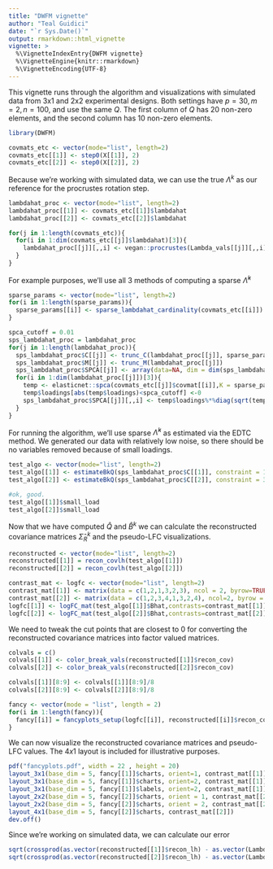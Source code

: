 ```yaml
---
title: "DWFM vignette"
author: "Teal Guidici"
date: "`r Sys.Date()`"
output: rmarkdown::html_vignette
vignette: >
  %\VignetteIndexEntry{DWFM vignette}
  %\VignetteEngine{knitr::rmarkdown}
  %\VignetteEncoding{UTF-8}
---
```


This vignette runs through the algorithm and visualizations with simulated data from 3x1 and 2x2 experimental designs.
Both settings have $p=30, m=2, n=100$, and use the same $Q$. The first column of $Q$ has $20$ non-zero elements, and the second column has $10$ non-zero elements. 

```r
library(DWFM)

covmats_etc <- vector(mode="list", length=2)
covmats_etc[[1]] <- step0(X[[1]], 2)
covmats_etc[[2]] <- step0(X[[2]], 2)

```
Because we're working with simulated data, we can use the true $\Lambda^k$ as our reference for the procrustes rotation step.
```r
lambdahat_proc <- vector(mode="list", length=2)
lambdahat_proc[[1]] <- covmats_etc[[1]]$lambdahat
lambdahat_proc[[2]] <- covmats_etc[[2]]$lambdahat

for(j in 1:length(covmats_etc)){
  for(i in 1:dim(covmats_etc[[j]]$lambdahat)[3]){
    lambdahat_proc[[j]][,,i] <- vegan::procrustes(Lambda_vals[[j]][,,i], covmats_etc[[j]]$lambdahat[,,i], scale=FALSE, symmetric=FALSE)$Yrot
  }
}
```
For example purposes, we'll use all 3 methods of computing a sparse $\widehat{\Lambda}^k$  
```r
sparse_params <- vector(mode="list", length=2)
for(i in 1:length(sparse_params)){
  sparse_params[[i]] <- sparse_lambdahat_cardinality(covmats_etc[[i]])
}

spca_cutoff = 0.01
sps_lambdahat_proc = lambdahat_proc
for(j in 1:length(lambdahat_proc)){
  sps_lambdahat_proc$C[[j]] <- trunc_C(lambdahat_proc[[j]], sparse_params[[j]]$col_card)
  sps_lambdahat_proc$M[[j]] <- trunc_M(lambdahat_proc[[j]])
  sps_lambdahat_proc$SPCA[[j]] <- array(data=NA, dim = dim(sps_lambdahat_proc$C[[j]]))
  for(i in 1:dim(lambdahat_proc[[j]])[3]){
    temp <- elasticnet::spca(covmats_etc[[j]]$covmat[[i]],K = sparse_params[[j]]$factsize_est, type = "Gram", sparse = "varnum", para =sparse_params[[j]]$col_card )
    temp$loadings[abs(temp$loadings)<spca_cutoff] <-0
    sps_lambdahat_proc$SPCA[[j]][,,i] <- temp$loadings%*%diag(sqrt(temp$var.all*temp$pev), ncol=ncol(temp$loadings))
  }
}

```
For running the algorithm, we'll use sparse $\widehat{\Lambda}^k$ as estimated via the EDTC method. We generated our data with relatively low noise, so there should be no variables removed because of small loadings. 
```r
test_algo <- vector(mode="list", length=2)
test_algo[[1]] <- estimateBkQ(sps_lambdahat_proc$C[[1]], constraint = 1, qadj = "n")
test_algo[[2]] <- estimateBkQ(sps_lambdahat_proc$C[[2]], constraint = 3, norm_groups = list(c(1,2), c(3,4) ), qadj = "n")

#ok, good.
test_algo[[1]]$small_load
test_algo[[2]]$small_load
```

Now that we have computed $\widehat{Q}$ and $\widehat{B}^k$ we can calculate the reconstructed covariance matrices $\widehat{\Sigma}^k_R$ and the pseudo-LFC visualizations.
```r

reconstructed <- vector(mode="list", length=2)
reconstructed[[1]] = recon_covlh(test_algo[[1]])
reconstructed[[2]] = recon_covlh(test_algo[[2]])

contrast_mat <- logfc <- vector(mode="list", length=2)
contrast_mat[[1]] <- matrix(data = c(1,2,1,3,2,3), ncol = 2, byrow=TRUE)
contrast_mat[[2]] <- matrix(data = c(1,2,3,4,1,3,2,4), ncol=2, byrow = TRUE)
logfc[[1]] <- logFC_mat(test_algo[[1]]$Bhat,contrasts=contrast_mat[[1]], condit_names= c("c1", "c2", "c3"))
logfc[[2]] <- logFC_mat(test_algo[[2]]$Bhat,contrasts=contrast_mat[[2]], condit_names= c("c1", "c2", "c3", "c4"))
```

We need to tweak the cut points that are closest to $0$ for converting the reconstructed covariance matrices into factor valued matrices. 
```r
colvals = c()
colvals[[1]] <- color_break_vals(reconstructed[[1]]$recon_cov)
colvals[[2]] <- color_break_vals(reconstructed[[2]]$recon_cov)

colvals[[1]][8:9] <- colvals[[1]][8:9]/8
colvals[[2]][8:9] <- colvals[[2]][8:9]/8
```
 
```r

fancy <- vector(mode = "list", length = 2)
for(i in 1:length(fancy)){
  fancy[[i]] = fancyplots_setup(logfc[[i]], reconstructed[[i]]$recon_cov, subset_order = 1:ncol(reconstructed[[i]]$recon_cov[[1]]), subset_name = "dta order", bluered_palette,val_scale = colvals[[i]] )
}
```

We can now visualize the reconstructed covariance matrices and pseudo-LFC values. The $4x1$ layout is included for illustrative purposes.  
```r
pdf("fancyplots.pdf", width = 22 , height = 20)
layout_3x1(base_dim = 5, fancy[[1]]$charts, orient=1, contrast_mat[[1]])
layout_3x1(base_dim = 5, fancy[[1]]$charts, orient=2, contrast_mat[[1]])
layout_3x1(base_dim = 5, fancy[[1]]$labels, orient=2, contrast_mat[[1]])
layout_2x2(base_dim = 5, fancy[[2]]$charts, orient = 1, contrast_mat[[2]])
layout_2x2(base_dim = 5, fancy[[2]]$charts, orient = 2, contrast_mat[[2]])
layout_4x1(base_dim = 5, fancy[[2]]$charts, contrast_mat[[2]])
dev.off()

```
Since we're working on simulated data, we can calculate our error
```r
sqrt(crossprod(as.vector(reconstructed[[1]]$recon_lh) - as.vector(Lambda_vals[[1]])))/sqrt(crossprod(as.vector(Lambda_vals[[1]])))
sqrt(crossprod(as.vector(reconstructed[[2]]$recon_lh) - as.vector(Lambda_vals[[2]])))/sqrt(crossprod(as.vector(Lambda_vals[[2]])))
```
